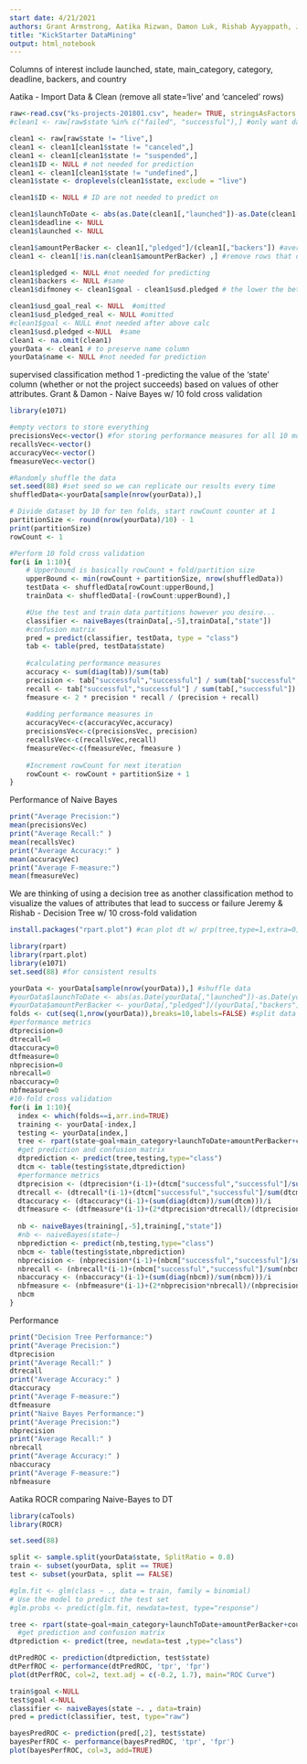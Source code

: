 ```yaml
---
start date: 4/21/2021
authors: Grant Armstrong, Aatika Rizwan, Damon Luk, Rishab Ayyappath, Jeremy Amand
title: "KickStarter DataMining"
output: html_notebook
---
```

Columns of interest include launched, state, main_category, category, deadline, backers, and country
 
Aatika - Import Data & Clean (remove all state='live' and 'canceled' rows) 
```r
raw<-read.csv("ks-projects-201801.csv", header= TRUE, stringsAsFactors = TRUE) # read in local file
#clean1 <- raw[raw$state %in% c("failed", "successful"),] #only want data that is confimed fail or success

clean1 <- raw[raw$state != "live",]
clean1 <- clean1[clean1$state != "canceled",]
clean1 <- clean1[clean1$state != "suspended",]
clean1$ID <- NULL # not needed for prediction
clean1 <- clean1[clean1$state != "undefined",]
clean1$state <- droplevels(clean1$state, exclude = "live")

clean1$ID <- NULL # ID are not needed to predict on 

clean1$launchToDate <- abs(as.Date(clean1[,"launched"])-as.Date(clean1[,"deadline"])) #days between launch and deadline
clean1$deadline <- NULL
clean1$launched <- NULL

clean1$amountPerBacker <- clean1[,"pledged"]/(clean1[,"backers"]) #average amount spent by each backer
clean1 <- clean1[!is.nan(clean1$amountPerBacker) ,] #remove rows that do not have defined number for avg amnt per backer

clean1$pledged <- NULL #not needed for predicting
clean1$backers <- NULL #same
clean1$difmoney <- clean1$goal - clean1$usd.pledged # the lower the better? 

clean1$usd_goal_real <- NULL  #omitted
clean1$usd_pledged_real <- NULL #omitted
#clean1$goal <- NULL #not needed after above calc
clean1$usd.pledged <-NULL  #same
clean1 <- na.omit(clean1)
yourData <- clean1 # to preserve name column
yourData$name <- NULL #not needed for prediction
```

supervised classification method 1 -predicting the value of the ‘state’ column (whether or not the project succeeds) based on values of other attributes.
Grant & Damon - Naive Bayes w/ 10 fold cross validation
```r
library(e1071)

#empty vectors to store everything
precisionsVec<-vector() #for storing performance measures for all 10 models
recallsVec<-vector()
accuracyVec<-vector()
fmeasureVec<-vector()

#Randomly shuffle the data
set.seed(88) #set seed so we can replicate our results every time
shuffledData<-yourData[sample(nrow(yourData)),]

# Divide dataset by 10 for ten folds, start rowCount counter at 1
partitionSize <- round(nrow(yourData)/10) - 1
print(partitionSize) 
rowCount <- 1

#Perform 10 fold cross validation
for(i in 1:10){
    # Upperbound is basically rowCount + fold/partition size
    upperBound <- min(rowCount + partitionSize, nrow(shuffledData))
    testData <- shuffledData[rowCount:upperBound,]
    trainData <- shuffledData[-(rowCount:upperBound),]

    #Use the test and train data partitions however you desire...
    classifier <- naiveBayes(trainData[,-5],trainData[,"state"])
    #confusion matrix 
    pred = predict(classifier, testData, type = "class")
    tab <- table(pred, testData$state)
    
    #calculating performance measures
    accuracy <- sum(diag(tab))/sum(tab)
    precision <- tab["successful","successful"] / sum(tab["successful",]) # Precision = TP / (TP + FP)
    recall <- tab["successful","successful"] / sum(tab[,"successful"]) # Recall = TP / (TP + FN)
    fmeasure <- 2 * precision * recall / (precision + recall)
    
    #adding performance measures in 
    accuracyVec<-c(accuracyVec,accuracy)
    precisionsVec<-c(precisionsVec, precision)
    recallsVec<-c(recallsVec,recall)
    fmeasureVec<-c(fmeasureVec, fmeasure )
    
    #Increment rowCount for next iteration
    rowCount <- rowCount + partitionSize + 1
}

```

Performance of Naive Bayes
```r
print("Average Precision:")
mean(precisionsVec)
print("Average Recall:" )
mean(recallsVec)
print("Average Accuracy:" )
mean(accuracyVec)
print("Average F-measure:")
mean(fmeasureVec)
```


We are thinking of using a decision tree as another classification method 
to visualize the values of attributes that lead to success or failure
Jeremy & Rishab - Decision Tree w/ 10 cross-fold validation

```r
install.packages("rpart.plot") #can plot dt w/ prp(tree,type=1,extra=0)
```

```r
library(rpart)
library(rpart.plot)
library(e1071)
set.seed(88) #for consistent results

yourData <- yourData[sample(nrow(yourData)),] #shuffle data
#yourData$launchToDate <- abs(as.Date(yourData[,"launched"])-as.Date(yourData[,"deadline"])) #days between launch and deadline
#yourData$amountPerBacker <- yourData[,"pledged"]/(yourData[,"backers"]) #average amount spent by each backer
folds <- cut(seq(1,nrow(yourData)),breaks=10,labels=FALSE) #split data into 10 folds
#performance metrics
dtprecision=0
dtrecall=0
dtaccuracy=0
dtfmeasure=0
nbprecision=0
nbrecall=0
nbaccuracy=0
nbfmeasure=0
#10-fold cross validation
for(i in 1:10){
  index <- which(folds==i,arr.ind=TRUE)
  training <- yourData[-index,]
  testing <- yourData[index,]
  tree <- rpart(state~goal+main_category+launchToDate+amountPerBacker+country,data=training,method="class") #dt based off of 5 categories
  #get prediction and confusion matrix
  dtprediction <- predict(tree,testing,type="class")
  dtcm <- table(testing$state,dtprediction)
  #performance metrics
  dtprecision <- (dtprecision*(i-1)+(dtcm["successful","successful"]/sum(dtcm["successful",])))/i
  dtrecall <- (dtrecall*(i-1)+(dtcm["successful","successful"]/sum(dtcm[,"successful"])))/i
  dtaccuracy <- (dtaccuracy*(i-1)+(sum(diag(dtcm))/sum(dtcm)))/i
  dtfmeasure <- (dtfmeasure*(i-1)+(2*dtprecision*dtrecall)/(dtprecision+dtrecall))/i
  
  nb <- naiveBayes(training[,-5],training[,"state"])
  #nb <- naiveBayes(state~)
  nbprediction <- predict(nb,testing,type="class")
  nbcm <- table(testing$state,nbprediction)
  nbprecision <- (nbprecision*(i-1)+(nbcm["successful","successful"]/sum(nbcm["successful",])))/i
  nbrecall <- (nbrecall*(i-1)+(nbcm["successful","successful"]/sum(nbcm[,"successful"])))/i
  nbaccuracy <- (nbaccuracy*(i-1)+(sum(diag(nbcm))/sum(nbcm)))/i
  nbfmeasure <- (nbfmeasure*(i-1)+(2*nbprecision*nbrecall)/(nbprecision+nbrecall))/i
  nbcm
}
```

Performance
```r
print("Decision Tree Performance:")
print("Average Precision:")
dtprecision
print("Average Recall:" )
dtrecall
print("Average Accuracy:" )
dtaccuracy
print("Average F-measure:")
dtfmeasure
print("Naive Bayes Performance:")
print("Average Precision:")
nbprecision
print("Average Recall:" )
nbrecall
print("Average Accuracy:" )
nbaccuracy
print("Average F-measure:")
nbfmeasure
```

Aatika
ROCR comparing Naive-Bayes to DT
```r
library(caTools)
library(ROCR)

set.seed(88)  

split <- sample.split(yourData$state, SplitRatio = 0.8)
train <- subset(yourData, split == TRUE)
test <- subset(yourData, split == FALSE)

#glm.fit <- glm(class ~ ., data = train, family = binomial)
# Use the model to predict the test set
#glm.probs <- predict(glm.fit, newdata=test, type="response")

tree <- rpart(state~goal+main_category+launchToDate+amountPerBacker+country, data=train, method="class") #dt based off of 5 categories
  #get prediction and confusion matrix
dtprediction <- predict(tree, newdata=test ,type="class")

dtPredROC <- prediction(dtprediction, test$state)
dtPerfROC <- performance(dtPredROC, 'tpr', 'fpr')
plot(dtPerfROC, col=2, text.adj = c(-0.2, 1.7), main="ROC Curve")

train$goal <-NULL
test$goal <-NULL
classifier <- naiveBayes(state ~. , data=train)
pred = predict(classifier, test, type="raw")

bayesPredROC <- prediction(pred[,2], test$state)
bayesPerfROC <- performance(bayesPredROC, 'tpr', 'fpr')
plot(bayesPerfROC, col=3, add=TRUE)
```




